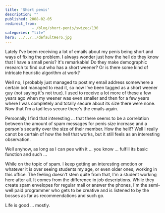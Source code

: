 ```yaml
---
title: 'Short penis'
description: ""
published: 2008-02-05
redirect_from: 
            - /blog/short-penis/swizec/130
categories: "life"
hero: ../../../defaultHero.jpg
---
```

Lately I&#x27;ve been receiving a lot of emails about my penis being short and ways of fixing the problem. I always wonder just how the hell do they know that I have a small penis? It&#x27;s remarkable! Do they make demographic research to find out who has a short weener? Or is there some kind of intricate heuristic algorithm at work?

Well no, I probably just managed to post my email address somewhere a certain bot managed to read it, so now I&#x27;ve been tagged as a short weener guy (not saying it&#x27;s not true). I used to receive a lot more of these a few years ago when my weener was even smaller and then for a few years where I was completely and totally secure about its size there were none. Now that I&#x27;m a tad less secure there&#x27;s the emails again.

Personally I find that interesting ... that there seems to be a correlation between the amount of spam messages for penis size increase and a person&#x27;s security over the size of their member. How the hell!? Well I really canot be certain of how the hell that works, but it still feels as an interesting observation.

Well anyhow, as long as I can pee with it ... you know ... fulfill its basic function and such ...

While on the topic of spam. I keep getting an interesting emotion or whatever it is over seeing students my age, or even older ones, working in this office. The feeling doesn&#x27;t stem quite from that, I&#x27;m a student working here after all. It comes from the difference in job descriptions. While they create spam envelopes for regular mail or answer the phones, I&#x27;m the semi-well paid programmer who gets to be creative and is listened to by the bosses as far as recommendations and such go.

Life is good ... mostly.